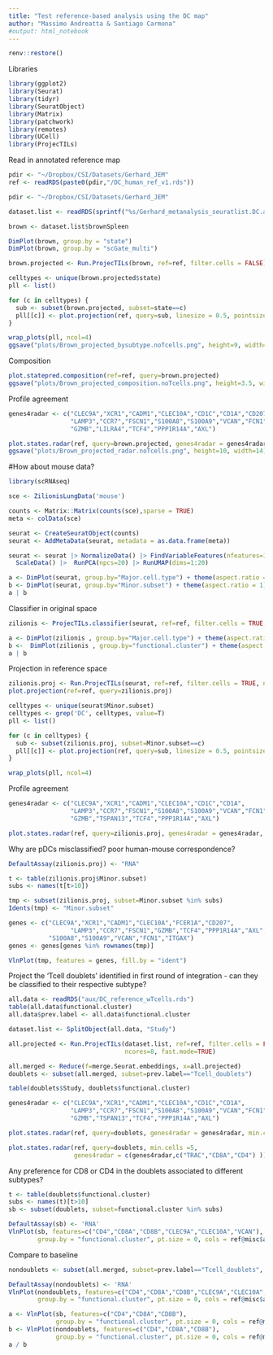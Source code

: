 ```yaml
---
title: "Test reference-based analysis using the DC map"
author: "Massimo Andreatta & Santiago Carmona"
#output: html_notebook
---
```


```r
renv::restore()
```

Libraries
```r
library(ggplot2)
library(Seurat)
library(tidyr)
library(SeuratObject)
library(Matrix)
library(patchwork)
library(remotes)
library(UCell)
library(ProjecTILs)
```

Read in annotated reference map
```r
pdir <- "~/Dropbox/CSI/Datasets/Gerhard_JEM"
ref <- readRDS(paste0(pdir,"/DC_human_ref_v1.rds"))
```


```r
pdir <- "~/Dropbox/CSI/Datasets/Gerhard_JEM"

dataset.list <- readRDS(sprintf("%s/Gerhard_metanalysis_seuratlist.DC.anno.rds",pdir))

brown <- dataset.list$brownSpleen

DimPlot(brown, group.by = "state")
DimPlot(brown, group.by = "scGate_multi")
```

```r
brown.projected <- Run.ProjecTILs(brown, ref=ref, filter.cells = FALSE)
```



```r
celltypes <- unique(brown.projected$state)
pll <- list()

for (c in celltypes) {
  sub <- subset(brown.projected, subset=state==c)
  pll[[c]] <- plot.projection(ref, query=sub, linesize = 0.5, pointsize = 0.5) + ggtitle(c)
}

wrap_plots(pll, ncol=4)
ggsave("plots/Brown_projected_bysubtype.noTcells.png", height=9, width=22)
```


Composition
```r
plot.statepred.composition(ref=ref, query=brown.projected)
ggsave("plots/Brown_projected_composition.noTcells.png", height=3.5, width=5)
```


Profile agreement
```r
genes4radar <- c("CLEC9A","XCR1","CADM1","CLEC10A","CD1C","CD1A","CD207",
                 "LAMP3","CCR7","FSCN1","S100A8","S100A9","VCAN","FCN1",
                 "GZMB","LILRA4","TCF4","PPP1R14A","AXL")

plot.states.radar(ref, query=brown.projected, genes4radar = genes4radar, min.cells = 10)
ggsave("plots/Brown_projected_radar.noTcells.png", height=10, width=14)
```


#How about mouse data?
```r
library(scRNAseq)

sce <- ZilionisLungData('mouse')

counts <- Matrix::Matrix(counts(sce),sparse = TRUE)
meta <- colData(sce)

seurat <- CreateSeuratObject(counts)
seurat <- AddMetaData(seurat, metadata = as.data.frame(meta))
```


```r
seurat <- seurat |> NormalizeData() |> FindVariableFeatures(nfeatures=1000) |>
  ScaleData() |>  RunPCA(npcs=20) |> RunUMAP(dims=1:20)

a <- DimPlot(seurat, group.by="Major.cell.type") + theme(aspect.ratio = 1)
b <- DimPlot(seurat, group.by="Minor.subset") + theme(aspect.ratio = 1)
a | b
```

Classifier in original space
```r
zilionis <- ProjecTILs.classifier(seurat, ref=ref, filter.cells = TRUE, ncores=8)

a <- DimPlot(zilionis , group.by="Major.cell.type") + theme(aspect.ratio = 1)
b <-  DimPlot(zilionis , group.by="functional.cluster") + theme(aspect.ratio = 1)
a | b
```

Projection in reference space
```r
zilionis.proj <- Run.ProjecTILs(seurat, ref=ref, filter.cells = TRUE, ncores=8)
plot.projection(ref=ref, query=zilionis.proj)
```

```r
celltypes <- unique(seurat$Minor.subset)
celltypes <- grep('DC', celltypes, value=T)
pll <- list()

for (c in celltypes) {
  sub <- subset(zilionis.proj, subset=Minor.subset==c)
  pll[[c]] <- plot.projection(ref, query=sub, linesize = 0.5, pointsize = 0.5) + ggtitle(c)
}

wrap_plots(pll, ncol=4)
```

Profile agreement
```r
genes4radar <- c("CLEC9A","XCR1","CADM1","CLEC10A","CD1C","CD1A",
                 "LAMP3","CCR7","FSCN1","S100A8","S100A9","VCAN","FCN1",
                 "GZMB","TSPAN13","TCF4","PPP1R14A","AXL")

plot.states.radar(ref, query=zilionis.proj, genes4radar = genes4radar, min.cells =5)
```

Why are pDCs misclassified? poor human-mouse correspondence?
```r
DefaultAssay(zilionis.proj) <- "RNA"

t <- table(zilionis.proj$Minor.subset)
subs <- names(t[t>10])

tmp <- subset(zilionis.proj, subset=Minor.subset %in% subs)
Idents(tmp) <- "Minor.subset"

genes <- c("CLEC9A","XCR1","CADM1","CLEC10A","FCER1A","CD207",
                 "LAMP3","CCR7","FSCN1","GZMB","TCF4","PPP1R14A","AXL",
           "S100A8","S100A9","VCAN","FCN1","ITGAX")
genes <- genes[genes %in% rownames(tmp)]

VlnPlot(tmp, features = genes, fill.by = "ident")
```
Project the 'Tcell doublets' identified in first round of integration - can they be classified to their respective subtype?
```r
all.data <- readRDS("aux/DC_reference_wTcells.rds")
table(all.data$functional.cluster)
all.data$prev.label <- all.data$functional.cluster

dataset.list <- SplitObject(all.data, "Study")
```

```r
all.projected <- Run.ProjecTILs(dataset.list, ref=ref, filter.cells = FALSE,
                                ncores=8, fast.mode=TRUE)
```

```r
all.merged <- Reduce(f=merge.Seurat.embeddings, x=all.projected)
doublets <- subset(all.merged, subset=prev.label=="Tcell_doublets")

table(doublets$Study, doublets$functional.cluster)
```

```r
genes4radar <- c("CLEC9A","XCR1","CADM1","CLEC10A","CD1C","CD1A",
                 "LAMP3","CCR7","FSCN1","S100A8","S100A9","VCAN","FCN1",
                 "GZMB","TSPAN13","TCF4","PPP1R14A","AXL")

plot.states.radar(ref, query=doublets, genes4radar = genes4radar, min.cells =5)

plot.states.radar(ref, query=doublets, min.cells =5,
                  genes4radar = c(genes4radar,c("TRAC","CD8A","CD4") ))

```

Any preference for CD8 or CD4 in the doublets associated to different subtypes?
```r
t <- table(doublets$functional.cluster)
subs <- names(t)[t>10]
sb <- subset(doublets, subset=functional.cluster %in% subs)

DefaultAssay(sb) <- 'RNA'
VlnPlot(sb, features=c("CD4","CD8A","CD8B","CLEC9A","CLEC10A","VCAN"),
        group.by = "functional.cluster", pt.size = 0, cols = ref@misc$atlas.palette)
```

Compare to baseline

```r
nondoublets <- subset(all.merged, subset=prev.label=="Tcell_doublets", invert=T)

DefaultAssay(nondoublets) <- 'RNA'
VlnPlot(nondoublets, features=c("CD4","CD8A","CD8B","CLEC9A","CLEC10A","VCAN"),
        group.by = "functional.cluster", pt.size = 0, cols = ref@misc$atlas.palette)

a <- VlnPlot(sb, features=c("CD4","CD8A","CD8B"),
             group.by = "functional.cluster", pt.size = 0, cols = ref@misc$atlas.palette)
b <- VlnPlot(nondoublets, features=c("CD4","CD8A","CD8B"),
             group.by = "functional.cluster", pt.size = 0, cols = ref@misc$atlas.palette)
a / b
```




